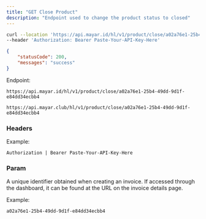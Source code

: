 ```yaml
---
title: "GET Close Product"
description: "Endpoint used to change the product status to closed"
---
```


<RequestExample>

```bash Request Example
curl --location 'https://api.mayar.id/hl/v1/product/close/a02a76e1-25b4-49dd-9d1f-e84dd34ecbb4' \
--header 'Authorization: Bearer Paste-Your-API-Key-Here'
```

</RequestExample>

<ResponseExample>

```json Response Example 200
{
    "statusCode": 200,
    "messages": "success"
}
```

</ResponseExample>

Endpoint:

<CodeGroup>

```Production Production
https://api.mayar.id/hl/v1/product/close/a02a76e1-25b4-49dd-9d1f-e84dd34ecbb4
```


```Sandbox Sandbox
https://api.mayar.club/hl/v1/product/close/a02a76e1-25b4-49dd-9d1f-e84dd34ecbb4
```

</CodeGroup>

### Headers

<ResponseField name="Authorization" type="string" required>
  Example:

  `Authorization | Bearer Paste-Your-API-Key-Here`
</ResponseField>

### Param

<ParamField path="id<product>" type="string" required={false}>
  A unique identifier obtained when creating an invoice. If accessed through the dashboard, it can be found at the URL on the invoice details page.

  Example:

  `a02a76e1-25b4-49dd-9d1f-e84dd34ecbb4`
</ParamField>